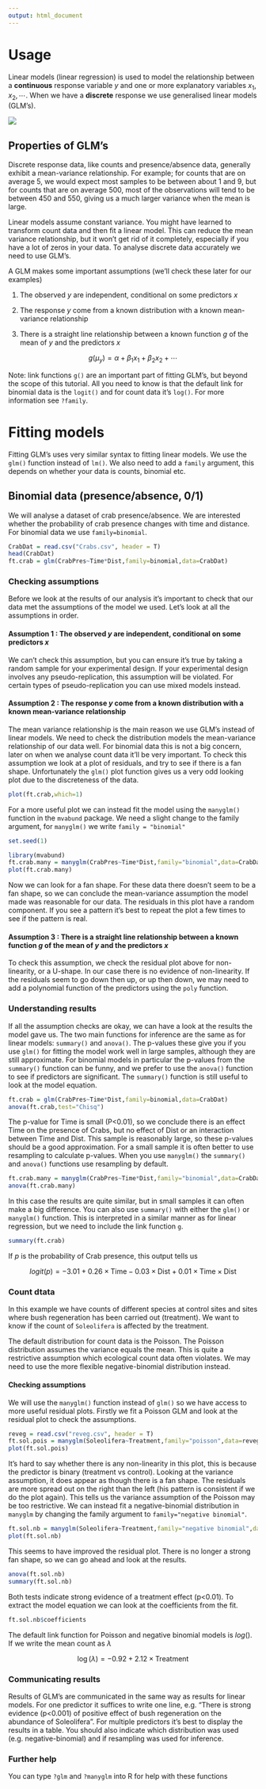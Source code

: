 ---
output: html_document
---
<!---
title: "Test"
author: "Gordy"
date: "Thursday, August 06, 2015"
output: html_document
-->
# Usage

Linear models (linear regression) is used to model the relationship between a **continuous** response variable $y$ and one or more explanatory variables $x_1, x_2, \cdots$. When we have a **discrete** response we use generalised linear models (GLM's).


<div style="width:500px">
![](Crab.jpg)
</div>


## Properties of GLM's

Discrete response data, like counts and presence/absence data, generally exhibit a mean-variance relationship. For example; for counts that are on average 5, we would expect most samples to be between about 1 and 9, but for counts that are on average 500, most of the observations will tend to be between 450 and 550, giving us a much larger variance when the mean is large. 


Linear models assume constant variance. You might have learned to transform count data and then fit a linear model. This can reduce the mean variance relationship, but it won't get rid of it completely, especially if you have a lot of zeros in your data. To analyse discrete data accurately we need to use GLM's.

A GLM makes some important assumptions (we'll check these later for our examples)

1. The observed $y$ are independent, conditional on some predictors $x$

2. The response $y$ come from a known distribution with a known mean-variance relationship

3. There is a straight line relationship between a known function $g$ of the mean of $y$ and the predictors $x$

$$ g(\mu_y) = \alpha + \beta_1 x_1 + \beta_2 x_2 + \cdots $$

Note: link functions `g()` are an important part of fitting GLM's, but beyond the scope of this tutorial. All you need to know is that the default link for binomial data is the `logit()` and for count data it's `log()`. For more information see `?family`.

# Fitting models

Fitting GLM's uses very similar syntax to fitting linear models. We use the `glm()` function instead of `lm()`. We also need to add a `family` argument, this depends on whether your data is counts, binomial etc.

## Binomial data (presence/absence, 0/1)
We will analyse a dataset of crab presence/absence. We are interested whether the probability of crab presence changes with time and distance. For binomial data we use `family=binomial`. 

```{r}
CrabDat = read.csv("Crabs.csv", header = T)
head(CrabDat)
ft.crab = glm(CrabPres~Time*Dist,family=binomial,data=CrabDat)
```


### Checking assumptions

Before we look at the results of our analysis it's important to check that our data met the assumptions of the model we used. Let's look at all the assumptions in order.

#### Assumption 1 : The observed $y$ are independent, conditional on some predictors $x$

We can't check this assumption, but you can ensure it's true by taking a random sample for your experimental design. If your experimental design involves any pseudo-replication, this assumption will be violated. For certain types of pseudo-replication you can use mixed models instead.

#### Assumption 2 : The response $y$ come from a known distribution with a known mean-variance relationship

The mean variance relationship is the main reason we use GLM's instead of linear models. We need to check the distribution models the mean-variance relationship of our data well. For binomial data this is not a big concern, later on when we analyse count data it'll be very important. To check this assumption we look at a plot of residuals, and try to see if there is a fan shape. Unfortunately the `glm()` plot function gives us a very odd looking plot due to the discreteness of the data. 
    
```{r,out.width = '500px'}
plot(ft.crab,which=1)
```

For a more useful plot we can instead fit the model using the `manyglm()` function in the `mvabund` package. We need a slight change to the family argument, for `manyglm()` we write `family = "binomial"`

```{r, echo = FALSE}
set.seed(1)
```

```{r,out.width = '500px'}
library(mvabund)
ft.crab.many = manyglm(CrabPres~Time*Dist,family="binomial",data=CrabDat)
plot(ft.crab.many)

```

Now we can look for a fan shape. For these data there doesn't seem to be a fan shape, so we can conclude the mean-variance assumption the model made was reasonable for our data. The residuals in this plot have a random component. If you see a pattern it's best to repeat the plot a few times to see if the pattern is real.


#### Assumption 3 : There is a straight line relationship between a known function $g$ of the mean of $y$ and the predictors $x$

To check this assumption, we check the residual plot above for non-linearity, or a U-shape.  In our case there is no evidence of non-linearity. If the residuals seem to go down then up, or up then down, we may need to add a polynomial function of the predictors using the `poly` function.

### Understanding results
If all the assumption checks are okay, we can have a look at the results the model gave us. The two main functions for inference are the same as for linear models: `summary()` and `anova()`. The p-values these give you if you use `glm()` for fitting the model work well in large samples, although they are still approximate. For binomial models in particular the p-values from the `summary()` function can be funny, and we prefer to use the `anova()` function to see if predictors are significant. The `summary()` function is still useful to look at the model equation.

```{r}
ft.crab = glm(CrabPres~Time*Dist,family=binomial,data=CrabDat)
anova(ft.crab,test="Chisq")
```

The p-value for Time is small (P<0.01), so we conclude there is an effect Time on the presence of Crabs, but no effect of Dist or an interaction between Time and Dist.  This sample is reasonably large, so these p-values should be a good approximation. For a small sample it is often better to use resampling to calculate p-values. When you use `manyglm()` the `summary()` and `anova()` functions use resampling by default.

```{r}
ft.crab.many = manyglm(CrabPres~Time*Dist,family="binomial",data=CrabDat)
anova(ft.crab.many)
```

In this case the results are quite similar, but in small samples it can often make a big difference. You can also use `summary()` with either the `glm()` or `manyglm()` function. This is interpreted in a similar manner as for linear regression, but we need to include the link function `g`.


```{r}
summary(ft.crab)
```
If $p$ is the probability of Crab presence, this output tells us

$$ logit(p) = -3.01 + 0.26 \times \text{Time} -0.03 \times \text{Dist} +0.01 \times \text{Time} \times \text{Dist}$$


### Count dtata

In this example we have counts of different species at control sites and sites where bush regeneration has been carried out (treatment). We want to know if the count of `Soleolifera` is affected by the treatment. 

The default distribution for count data is the Poisson. The Poisson distribution assumes the variance equals the mean. This is quite a restrictive assumption which ecological count data often violates. We may need to use the more flexible negative-binomial distribution instead. 

#### Checking assumptions

We will use the `manyglm()` function instead of `glm()` so we have access to more useful residual plots. Firstly we fit a Poisson GLM and look at the residual plot to check the assumptions.

```{r,out.width = '500px'}
reveg = read.csv("reveg.csv", header = T)
ft.sol.pois = manyglm(Soleolifera~Treatment,family="poisson",data=reveg)
plot(ft.sol.pois)
```

It's hard to say whether there is any non-linearity in this plot, this is because the predictor is binary (treatment vs control). Looking at the variance assumption, it does appear as though there is a fan shape. The residuals are more spread out on the right than the left (his pattern is consistent if we do the plot again). This tells us the variance assumption of the Poisson may be too restrictive. We can instead fit a negative-binomial distribution in `manyglm` by changing the family argument to `family="negative binomial"`.

```{r,out.width = '500px'}
ft.sol.nb = manyglm(Soleolifera~Treatment,family="negative binomial",data=reveg)
plot(ft.sol.nb)
```

This seems to have improved the residual plot. There is no longer a strong fan shape, so we can go ahead and look at the results.

```{r}
anova(ft.sol.nb)
summary(ft.sol.nb)
```

Both tests indicate strong evidence of a treatment effect (p<0.01). To extract the model equation we can look at the coefficients from the fit.

```{r}
ft.sol.nb$coefficients
```

The default link function for Poisson and negative binomial models is $log()$. If we write the mean count as $\lambda$  

$$ \log(\lambda) = -0.92 + 2.12 \times \text{Treatment}$$



### Communicating results

Results of GLM's are communicated in the same way as results for linear models. For one predictor it suffices to write one line, e.g. "There is strong evidence (p<0.001) of positive effect of bush regeneration on the abundance of Soleolifera". For multiple predictors it's best to display the results in a table. You should also indicate which distribution was used (e.g. negative-binomial) and if resampling was used for inference. 

### Further help

You can type `?glm` and `?manyglm` into R for help with these functions
